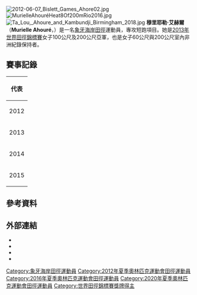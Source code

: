 {{Infobox sportsperson
| name                      =Murielle Ahouré
| image                     =2012-06-07 Bislett Games Ahore01.jpg
| real_name                 =
| native_name               =Murielle Ahouré
| native_name_lang          =
| english_name              =Murielle Ahoure
| birth_name                =
| nationality               ={{CIV}}
| national_team             ={{CIV}}
| ethnicity                 =
| hometown                  =
| citizenship               =
| birth_date                ={{Birth date and age|year=1987|month=8|day=23}}
| birth_place               ={{CIV}}阿必尚
| death_date                =
| death_place               =
| resting_place             =
| residence                 =
| education                 =
| alma_mater                =
| years_active              =2004年－
| height                    ={{height|m=1.65}}
| weight                    ={{weight|kg=57}}
| spouse                    =
| country                   ={{CIV}}
| sport                     =田徑
| event=短跑
| collegeteam=
| team=
| coach=
| retired=
| coaching=
| worlds=
{{ubl
|'''2012年世界室內田徑錦標賽'''：60公尺第二名
|'''2013年世界田徑錦標賽'''：100公尺第二名
|'''2013年世界田徑錦標賽'''：200公尺第二名
|'''2014年世界室內田徑錦標賽'''：60公尺第二名
|'''2016年IAAF世界挑戰賽北京站'''：100公尺第一名
|'''2017年世界田徑錦標賽'''：100公尺第四名
|'''2018年世界室內田徑錦標賽'''：60公尺第一名
|'''2019年世界田徑錦標賽'''：100公尺第五名
}}
| regionals=
{{ubl
|'''2014年非洲田徑錦標賽'''：100公尺第二名
|'''2014年非洲田徑錦標賽'''：200公尺第一名
|'''2016年非洲田徑錦標賽'''：100公尺第一名
|'''2016年非洲田徑錦標賽'''：4×100公尺接力第三名
}}
| nationals=
{{ubl
|'''2009年NCAA室內田徑錦標賽（Division I）'''：200公尺第一名
|'''2009年NCAA室內田徑錦標賽（Division I）'''：60公尺第五名
|'''2009年NCAA室外田徑錦標賽（Division I）'''：100公尺第七名
|'''2009年NCAA室外田徑錦標賽（Division I）'''：200公尺第四名
|'''2012年美國田徑經典賽'''：60公尺第三名
|'''2017年格瑞那達邀請賽'''：100公尺第一名
}}
| olympics=
{{ubl
|'''2012年夏季奧林匹克運動會'''：田徑100公尺第七名
|'''2012年夏季奧林匹克運動會'''：田徑200公尺第六名
}}
| commonwealth=
| highestranking=
{{整齊列表|class=wikitable
|'''50公尺-55公尺-60公尺-100公尺'''|第二名（2014年4月8日）
|'''200公尺'''|第二名（2013年8月18日）
}}
| pb=
{{ubl
|'''55公尺'''：6.92秒（2007年）
|'''60公尺'''：6.97秒（RT：0.162）（2018年 '''全國紀錄'''）
|'''100公尺'''：10.78秒（W：+1.6）（2016年 '''全國紀錄'''）
|'''200公尺'''：22.24秒（W：-0.5）（2013年）
|'''300公尺'''：38.09秒（2007年）
|'''400公尺'''：54.67秒（2019年）
}}
| medaltemplates=
{{MedalCountry|{{CIV}}}}
{{MedalSport|女子田徑}}
{{MedalCompetition|美國田徑經典賽}}
{{MedalBronze|2012年美國阿肯色州華盛頓郡費頁特維|60公尺}}
{{MedalCompetition|世界室內田徑錦標賽}}
{{MedalSilver|2012年土耳其伊斯坦堡|60公尺}}
{{MedalSilver|2014年波蘭索波特|60公尺}}
{{MedalGold|2018年英國英格蘭伯明罕|60公尺}}
{{MedalCompetition|Ponce Grand Prix}}
{{MedalSilver|2012年波多黎各朋榭|100公尺}}
{{MedalCompetition|Golden Gala}}
{{MedalGold|2012年義大利羅馬|100公尺}}
{{MedalGold|2013年義大利羅馬|200公尺}}
{{MedalCompetition|Bislett Games}}
{{MedalGold|2012年挪威奧斯陸|200公尺}}
{{MedalSilver|2013年挪威奧斯陸|100公尺}}
{{MedalGold|2015年挪威奧斯陸|100公尺}}
{{MedalSilver|2017年挪威奧斯陸|200公尺}}
{{MedalGold|2018年挪威奧斯陸|100公尺}}
{{MedalCompetition|Meeting de Saint-Denis}}
{{MedalBronze|2013年法國巴黎|100公尺}}
{{MedalCompetition|Herculis}}
{{MedalGold|2013年摩納哥Fontvieille|200公尺}}
{{MedalBronze|2014年摩納哥Fontvieille|100公尺}}
{{MedalSilver|2018年摩納哥Fontvieille|100公尺}}
{{MedalCompetition|世界田徑錦標賽}}
{{MedalSilver|2013年俄羅斯莫斯科|100公尺}}
{{MedalSilver|2013年俄羅斯莫斯科|200公尺}}
{{MedalCompetition|Weltklasse Zürich}}
{{MedalSilver|2013年瑞士蘇黎世|200公尺}}
{{MedalSilver|2014年瑞士蘇黎世|100公尺}}
{{MedalGold|2018年瑞士蘇黎世|100公尺}}
{{MedalCompetition|Athletissima}}
{{MedalSilver|2014年瑞士洛桑|100公尺}}
{{MedalBronze|2015年瑞士洛桑|200公尺}}
{{MedalCompetition|格拉斯哥大獎賽}}
{{MedalBronze|2014年英國蘇格蘭格拉斯哥|100公尺}}
{{MedalCompetition|非洲田徑錦標賽}}
{{MedalSilver|2014年摩洛哥馬拉喀什|100公尺}}
{{MedalGold|2014年摩洛哥馬拉喀什|200公尺}}
{{MedalGold|2016年南非德爾班|100公尺}}
{{MedalBronze|2016年南非德爾班|4×100公尺接力}}
{{MedalCompetition|Malmö Games}}
{{MedalGold|2015年瑞典馬爾摩|60公尺}}
{{MedalCompetition|杜哈大獎賽}}
{{MedalSilver|2015年卡達杜哈|200公尺}}
{{MedalCompetition|Prefontaine Classic}}
{{MedalSilver|2015年美國俄勒岡州雷恩郡尤金|100公尺}}
{{MedalBronze|2016年美國俄勒岡州雷恩郡尤金|100公尺}}
{{MedalSilver|2017年美國俄勒岡州雷恩郡尤金|100公尺}}
{{MedalSilver|2018年美國俄勒岡州雷恩郡尤金|100公尺}}
{{MedalCompetition|倫敦大獎賽}}
{{MedalBronze|2015年英國英格蘭倫敦|100公尺}}
{{MedalCompetition|上海國際田徑黃金大獎賽}}
{{MedalGold|2016年中國上海市|200公尺}}
{{MedalCompetition|IAAF世界挑戰賽北京站}}
{{MedalGold|2016年中國北京市朝陽區|100公尺}}
{{MedalCompetition|格瑞那達邀請賽}}
{{MedalGold|2017年格瑞那達聖喬治|100公尺}}
{{MedalCompetition|Millrose Games}}
{{MedalGold|2018年美國紐約州|60公尺}}
{{MedalCompetition|DN Galan}}
{{MedalSilver|2018年瑞典斯德哥爾摩|100公尺}}
{{MedalCompetition|Golden Spike Ostrava}}
{{MedalSilver|2018年捷克奧斯特拉瓦|200公尺（A）}}
{{MedalCompetition|Adidas Boost Boston Games}}
{{MedalGold|2019年美國麻薩諸塞州波士頓|100公尺}}
| show-medals=
| updated=2021年7月11日
}}
[[File:2012-06-07_Bislett_Games_Ahore02.jpg|thumb]]
[[File:MurielleAhouréHeat8Of200mRio2016.jpg|thumb]]
[[File:Ta_Lou,_Ahoure_and_Kambundji_Birmingham_2018.jpg|thumb]]
'''穆里耶勒·艾赫爾'''（'''Murielle Ahouré'''，{{bd|1987年|8月23日||}}）是一名[[象牙海岸|象牙海岸]][[田徑|田徑]]運動員，專攻短跑項目。她是[[2013年世界田徑錦標賽|2013年世界田徑錦標賽]]女子100公尺及200公尺亞軍，也是女子60公尺與200公尺室內非洲紀錄保持者。

== 賽事記錄 ==
{| {{AchievementTable|Event=yes}}
|-
!colspan="6"|代表 {{CIV}}
|-
|rowspan="3"|2012
|[[2012年世界室內田徑錦標賽|世界室內錦標賽]]
|[[土耳其|土耳其]][[伊斯坦堡|伊斯坦堡]]
|bgcolor="silver"| 亞軍
|60公尺
|7.04
|-
|rowspan="2"|[[2012年夏季奧林匹克運動會|奧林匹克運動會]]
|rowspan="2"|[[英國|英國]][[倫敦|倫敦]]
|第7名
|100公尺
|[[2012年夏季奧林匹克運動會田徑女子100公尺比賽|11.00]]
|-
|第6名
|200公尺
|[[2012年夏季奧林匹克運動會田徑女子200公尺比賽|22.57]]
|-
|rowspan=2|2013
|rowspan=2|[[2013年世界田徑錦標賽|世界錦標賽]]
|rowspan=2|[[俄羅斯|俄羅斯]][[莫斯科|莫斯科]]
|bgcolor="silver"| 亞軍
|100公尺
|10.93
|-
|bgcolor="silver"| 亞軍
|200公尺
|22.32
|-
|rowspan=3|2014
|[[2014年世界室內田徑錦標賽|世界室內錦標賽]]
|[[波蘭|波蘭]][[索波特|索波特]]
|bgcolor="silver"| 亞軍
|60公尺
|7.01
|-
|rowspan=2|{{link-en|2014年非洲田徑錦標賽|2014 African Championships in Athletics|非洲錦標賽}}
|rowspan=2|[[摩洛哥|摩洛哥]][[馬拉喀什|馬拉喀什]]
|bgcolor="silver"| 亞軍
|100公尺
|11.03
|-
|bgcolor="gold"| 冠軍
|200公尺
|22.36
|-
|2015
|[[2015年世界田徑錦標賽|世界錦標賽]]
|[[中國|中國]][[北京|北京]]
|第9名 (sf)
|100公尺
|10.98
|}

== 參考資料 ==
{{Reflist}}

== 外部連結 ==
*{{IOC profile|id=murielle-ahoure}}
*{{IAAF name|224635}}
*{{Facebook page|100044121951834}}
*{{Instagram|murielleahoure}}

{{s-start}}
{{s-ach|rec}}
{{succession box|before={{flagicon|NGR}} {{link-en|Mary Onyali-Omagbemi|Mary Onyali-Omagbemi}}|title=女子200公尺室內非洲紀錄保持者|years=2009年3月13日 －|after=''現任''|rec}}
{{S-end}}
{{s-start}}
{{s-ach|rec}}
{{succession box|before={{flagicon|NGR}} {{link-en|Christy Opara-Thompson|Christy Opara-Thompson}}<br/>{{flagicon|NGR}} {{link-en|Chioma Ajunwa|Chioma Ajunwa}}|title=女子60公尺室內非洲紀錄保持者|years=2013年2月16日 －|after=''現任''|rec}}
{{S-end}}
{{DEFAULTSORT:Ahoure, Murielle}}

[[Category:象牙海岸田徑運動員|Category:象牙海岸田徑運動員]]
[[Category:2012年夏季奧林匹克運動會田徑運動員|Category:2012年夏季奧林匹克運動會田徑運動員]]
[[Category:2016年夏季奧林匹克運動會田徑運動員|Category:2016年夏季奧林匹克運動會田徑運動員]]
[[Category:2020年夏季奧林匹克運動會田徑運動員|Category:2020年夏季奧林匹克運動會田徑運動員]]
[[Category:世界田徑錦標賽獎牌得主|Category:世界田徑錦標賽獎牌得主]]
